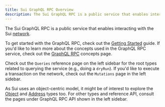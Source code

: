 ```yaml
---
title: Sui GraphQL RPC Overview
description: The Sui GraphQL RPC is a public service that enables interacting with the Sui network. 
---
```


The Sui GraphQL RPC is a public service that enables interacting with the Sui [network](https://sui.io/networkinfo).

To get started with the GraphQL RPC, check out the [Getting Started](/guides/developer/getting-started/graphql-rpc.mdx) guide. If you'd like to learn more about the concepts used in the GraphQL RPC service, check out the [GraphQL RPC](/concepts/graphql-rpc.mdx) concepts page.

Check out the `Queries` reference page on the left sidebar for the root types related to querying the service (e.g., doing a `dryRun`). If you'd like to execute a transaction on the network, check out the `Mutations` page in the left sidebar.

As Sui uses an object-centric model, it might be of interest to explore the [Object](/references/sui-api/graphql/reference/objects/object.mdx) and [Address](/references/sui-api/graphql/reference/objects/address.mdx) types too. For other types and reference API, consult the pages under GraphQL RPC API shown in the left sidebar.
